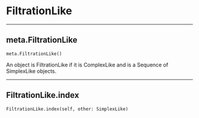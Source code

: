 # FiltrationLike

 --- 

## meta.FiltrationLike { #meta.FiltrationLike }

`meta.FiltrationLike()`

An object is FiltrationLike if it is ComplexLike and is a Sequence of SimplexLike objects.

 --- 

## FiltrationLike.index { #FiltrationLike.index }

`FiltrationLike.index(self, other: SimplexLike)`